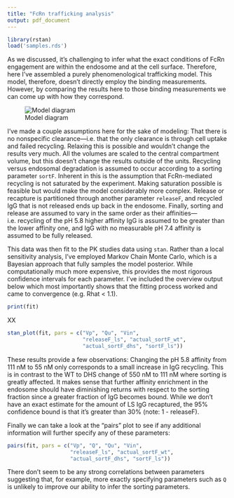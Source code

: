```yaml
---
title: "FcRn trafficking analysis"
output: pdf_document
---
```


```r
library(rstan)
load('samples.rds')
```

As we discussed, it's challenging to infer what the exact conditions of FcRn engagement are within the endosome and at the cell surface. Therefore, here I've assembled a purely phenomenological trafficking model. This model, therefore, doesn't directly employ the binding measurements. However, by comparing the results here to those binding measurements we can come up with how they correspond.

![Model diagram](model/diagram.png "Model")

I've made a couple assumptions here for the sake of modeling: That there is no nonspecific clearance—i.e. that the only clearance is through cell uptake and failed recycling. Relaxing this is possible and wouldn't change the results very much. All the volumes are scaled to the central compartment volume, but this doesn't change the results outside of the units. Recycling versus endosomal degradation is assumed to occur according to a sorting parameter `sortF`. Inherent in this is the assumption that FcRn-mediated recycling is not saturated by the experiment. Making saturation possible is feasible but would make the model considerably more complex. Release or recapture is partitioned through another parameter `releaseF`, and recycled IgG that is not released ends up back in the endosome. Finally, sorting and release are assumed to vary in the same order as their affinities—i.e. recycling of the pH 5.8 higher affinity IgG is assumed to be greater than the lower affinity one, and IgG with no measurable pH 7.4 affinity is assumed to be fully released.

\cleardoublepage

This data was then fit to the PK studies data using `stan`. Rather than a local sensitivity analysis, I've employed Markov Chain Monte Carlo, which is a Bayesian approach that fully samples the model posterior. While computationally much more expensive, this provides the most rigorous confidence intervals for each parameter. I've included the overview output below which most importantly shows that the fitting process worked and came to convergence (e.g. Rhat < 1.1).

```r
print(fit)
```

XX

```r
stan_plot(fit, pars = c("Vp", "Qu", "Vin",
                        "releaseF_ls", "actual_sortF_wt",
                        "actual_sortF_dhs", "sortF_ls"))
```

These results provide a few observations: Changing the pH 5.8 affinity from 111 nM to 55 nM only corresponds to a small increase in IgG recycling. This is in contrast to the WT to DHS change of 550 nM to 111 nM where sorting is greatly affected. It makes sense that further affinity enrichment in the endosome should have diminishing returns with respect to the sorting fraction since a greater fraction of IgG becomes bound. While we don't have an exact estimate for the amount of LS IgG recaptured, the 95% confidence bound is that it's greater than 30% (note: 1 - releaseF).

Finally we can take a look at the "pairs" plot to see if any additional information will further specify any of these parameters:

```r
pairs(fit, pars = c("Vp", "Q", "Qu", "Vin",
                    "releaseF_ls", "actual_sortF_wt",
                    "actual_sortF_dhs", "sortF_ls"))
```

There don't seem to be any strong correlations between parameters suggesting that, for example, more exactly specifying parameters such as `Q` is unlikely to improve our ability to infer the sorting parameters.
